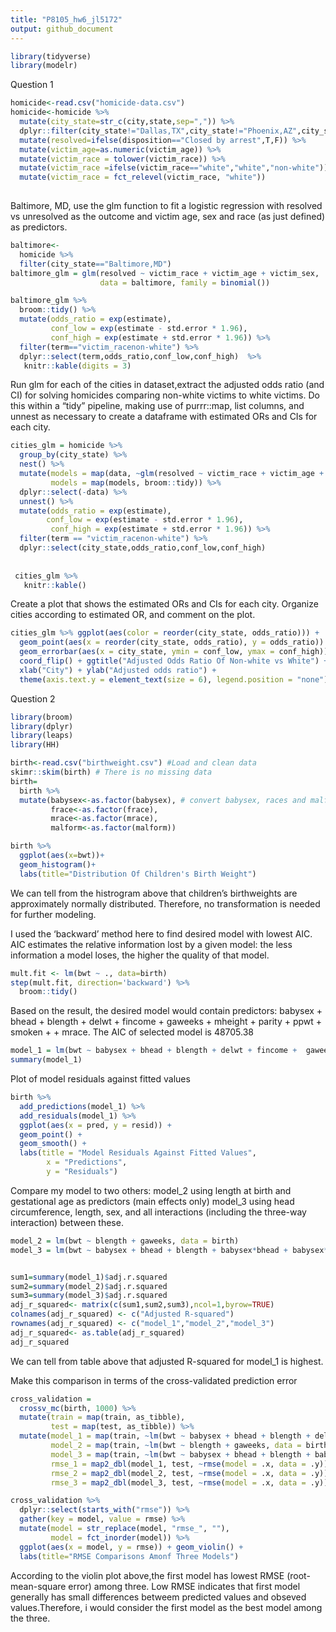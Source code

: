 ```yaml
---
title: "P8105_hw6_jl5172"
output: github_document
---
```


```r
library(tidyverse)
library(modelr)

```

Question 1
```r
homicide<-read.csv("homicide-data.csv")
homicide<-homicide %>% 
  mutate(city_state=str_c(city,state,sep=",")) %>% 
  dplyr::filter(city_state!="Dallas,TX",city_state!="Phoenix,AZ",city_state!="Kansas City,MO",city_state!="Tulsa,AL") %>% 
  mutate(resolved=ifelse(disposition=="Closed by arrest",T,F)) %>% 
  mutate(victim_age=as.numeric(victim_age)) %>% 
  mutate(victim_race = tolower(victim_race)) %>% 
  mutate(victim_race =ifelse(victim_race=="white","white","non-white")) %>% 
  mutate(victim_race = fct_relevel(victim_race, "white"))
  


```

Baltimore, MD, use the glm function to fit a logistic regression with resolved vs unresolved as the outcome and victim age, sex and race (as just defined) as predictors. 
```r
baltimore<-
  homicide %>% 
  filter(city_state=="Baltimore,MD") 
baltimore_glm = glm(resolved ~ victim_race + victim_age + victim_sex, 
                    data = baltimore, family = binomial())

baltimore_glm %>% 
  broom::tidy() %>% 
  mutate(odds_ratio = exp(estimate),
         conf_low = exp(estimate - std.error * 1.96),
         conf_high = exp(estimate + std.error * 1.96)) %>% 
  filter(term=="victim_racenon-white") %>% 
  dplyr::select(term,odds_ratio,conf_low,conf_high)  %>% 
   knitr::kable(digits = 3) 
```



Run glm for each of the cities in dataset,extract the adjusted odds ratio (and CI) for solving homicides comparing non-white victims to white victims. Do this within a “tidy” pipeline, making use of purrr::map, list columns, and unnest as necessary to create a dataframe with estimated ORs and CIs for each city.
```r
cities_glm = homicide %>% 
  group_by(city_state) %>% 
  nest() %>% 
  mutate(models = map(data, ~glm(resolved ~ victim_race + victim_age + victim_sex, data = .x)),
         models = map(models, broom::tidy)) %>% 
  dplyr::select(-data) %>% 
  unnest() %>% 
  mutate(odds_ratio = exp(estimate),
        conf_low = exp(estimate - std.error * 1.96),
         conf_high = exp(estimate + std.error * 1.96)) %>% 
  filter(term == "victim_racenon-white") %>% 
  dplyr::select(city_state,odds_ratio,conf_low,conf_high)
  
  
 cities_glm %>% 
   knitr::kable()
```

Create a plot that shows the estimated ORs and CIs for each city. Organize cities according to estimated OR, and comment on the plot.
```r
cities_glm %>% ggplot(aes(color = reorder(city_state, odds_ratio))) +
  geom_point(aes(x = reorder(city_state, odds_ratio), y = odds_ratio)) +
  geom_errorbar(aes(x = city_state, ymin = conf_low, ymax = conf_high)) +
  coord_flip() + ggtitle("Adjusted Odds Ratio Of Non-white vs White") +
  xlab("City") + ylab("Adjusted odds ratio") + 
  theme(axis.text.y = element_text(size = 6), legend.position = "none") 
```



Question 2
```r
library(broom)
library(dplyr)
library(leaps)
library(HH)
```


```r
birth<-read.csv("birthweight.csv") #Load and clean data
skimr::skim(birth) # There is no missing data
birth=
  birth %>% 
  mutate(babysex<-as.factor(babysex), # convert babysex, races and malform column to factor.
         frace<-as.factor(frace),
         mrace<-as.factor(mrace),
         malform<-as.factor(malform)) 
```


```r
birth %>% 
  ggplot(aes(x=bwt))+
  geom_histogram()+
  labs(title="Distribution Of Children's Birth Weight")
```
We can tell from the histrogram above that children's birthweights are approximately normally distributed. Therefore, no transformation is needed for further modeling.


I used the 'backward' method here to find desired model with lowest AIC.
AIC estimates the relative information lost by a given model: the less information a model loses, the higher the quality of that model. 
```r
mult.fit <- lm(bwt ~ ., data=birth)
step(mult.fit, direction='backward') %>% 
  broom::tidy() 

```

Based on the result, the desired model would contain predictors: babysex + bhead + blength + delwt + fincome +  gaweeks + mheight + parity + ppwt + smoken + + mrace.
The AIC of selected model is 48705.38

  
```r
model_1 = lm(bwt ~ babysex + bhead + blength + delwt + fincome +  gaweeks + mheight + parity + ppwt + smoken + mrace, data = birth)
summary(model_1)
```

 
Plot of model residuals against fitted values 
```r
birth %>% 
  add_predictions(model_1) %>% 
  add_residuals(model_1) %>% 
  ggplot(aes(x = pred, y = resid)) + 
  geom_point() + 
  geom_smooth() + 
  labs(title = "Model Residuals Against Fitted Values",
        x = "Predictions",
        y = "Residuals")
```


Compare my model to two others:
model_2 using length at birth and gestational age as predictors (main effects only)
model_3 using head circumference, length, sex, and all interactions (including the three-way interaction) between these.
```r
model_2 = lm(bwt ~ blength + gaweeks, data = birth)
model_3 = lm(bwt ~ babysex + bhead + blength + babysex*bhead + babysex*blength + bhead*blength + babysex*bhead*blength , data = birth)


sum1=summary(model_1)$adj.r.squared
sum2=summary(model_2)$adj.r.squared
sum3=summary(model_3)$adj.r.squared
adj_r_squared<- matrix(c(sum1,sum2,sum3),ncol=1,byrow=TRUE)
colnames(adj_r_squared) <- c("Adjusted R-squared")
rownames(adj_r_squared) <- c("model_1","model_2","model_3")
adj_r_squared<- as.table(adj_r_squared)
adj_r_squared
```

We can tell from table above that adjusted R-squared for model_1 is highest.


Make this comparison in terms of the cross-validated prediction error
```r
cross_validation = 
  crossv_mc(birth, 1000) %>%
  mutate(train = map(train, as_tibble),
         test = map(test, as_tibble)) %>% 
  mutate(model_1 = map(train, ~lm(bwt ~ babysex + bhead + blength + delwt + fincome +  gaweeks + mheight + parity + ppwt + smoken + mrace, data = birth)),
         model_2 = map(train, ~lm(bwt ~ blength + gaweeks, data = birth)),
         model_3 = map(train, ~lm(bwt ~ babysex + bhead + blength + babysex*bhead + babysex*blength + bhead*blength + babysex*bhead*blength , data = birth)),
         rmse_1 = map2_dbl(model_1, test, ~rmse(model = .x, data = .y)),
         rmse_2 = map2_dbl(model_2, test, ~rmse(model = .x, data = .y)),
         rmse_3 = map2_dbl(model_3, test, ~rmse(model = .x, data = .y)))
```


```r
cross_validation %>% 
  dplyr::select(starts_with("rmse")) %>% 
  gather(key = model, value = rmse) %>% 
  mutate(model = str_replace(model, "rmse_", ""),
         model = fct_inorder(model)) %>% 
  ggplot(aes(x = model, y = rmse)) + geom_violin() + 
  labs(title="RMSE Comparisons Amonf Three Models")
```

According to the violin plot above,the first model has lowest RMSE (root-mean-square error) among three. Low RMSE indicates that first model generally has small differences betweem predicted values and obseved values.Therefore, i would consider the first model as the best model among the three.
